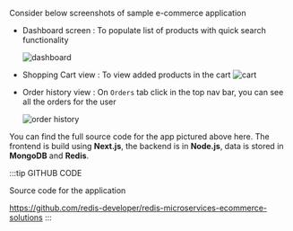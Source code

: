 Consider below screenshots of sample e-commerce application

- Dashboard screen : To populate list of products with quick search functionality

  ![dashboard ](images/design-dashboard.png)

- Shopping Cart view : To view added products in the cart
  ![cart](images/design-cart-2.png)

- Order history view : On `Orders` tab click in the top nav bar, you can see all the orders for the user

  ![order history](images/design-order-history.png)

You can find the full source code for the app pictured above here. The frontend is build using **Next.js**, the backend is in **Node.js**, data is stored in **MongoDB** and **Redis**.

:::tip GITHUB CODE

Source code for the application

https://github.com/redis-developer/redis-microservices-ecommerce-solutions
:::
